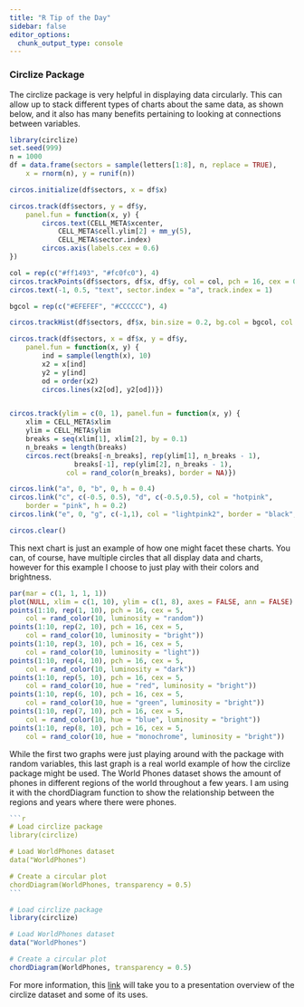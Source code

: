 ```yaml
---
title: "R Tip of the Day"
sidebar: false
editor_options: 
  chunk_output_type: console
---
```


### Circlize Package

The circlize package is very helpful in displaying data circularly. This can allow up to stack different types of charts about the same data, as shown below, and it also has many benefits pertaining to looking at connections between variables.

```r
library(circlize)
set.seed(999)
n = 1000
df = data.frame(sectors = sample(letters[1:8], n, replace = TRUE),
    x = rnorm(n), y = runif(n))

circos.initialize(df$sectors, x = df$x)

circos.track(df$sectors, y = df$y,
    panel.fun = function(x, y) {
        circos.text(CELL_META$xcenter, 
            CELL_META$cell.ylim[2] + mm_y(5), 
            CELL_META$sector.index)
        circos.axis(labels.cex = 0.6)
})

col = rep(c("#ff1493", "#fc0fc0"), 4)
circos.trackPoints(df$sectors, df$x, df$y, col = col, pch = 16, cex = 0.5)
circos.text(-1, 0.5, "text", sector.index = "a", track.index = 1)

bgcol = rep(c("#EFEFEF", "#CCCCCC"), 4)

circos.trackHist(df$sectors, df$x, bin.size = 0.2, bg.col = bgcol, col = NA)

circos.track(df$sectors, x = df$x, y = df$y,
    panel.fun = function(x, y) {
        ind = sample(length(x), 10)
        x2 = x[ind]
        y2 = y[ind]
        od = order(x2)
        circos.lines(x2[od], y2[od])})


circos.track(ylim = c(0, 1), panel.fun = function(x, y) {
    xlim = CELL_META$xlim
    ylim = CELL_META$ylim
    breaks = seq(xlim[1], xlim[2], by = 0.1)
    n_breaks = length(breaks)
    circos.rect(breaks[-n_breaks], rep(ylim[1], n_breaks - 1),
                breaks[-1], rep(ylim[2], n_breaks - 1),
              col = rand_color(n_breaks), border = NA)})

circos.link("a", 0, "b", 0, h = 0.4)
circos.link("c", c(-0.5, 0.5), "d", c(-0.5,0.5), col = "hotpink",
    border = "pink", h = 0.2)
circos.link("e", 0, "g", c(-1,1), col = "lightpink2", border = "black", lwd = 2, lty = 2)
```

```r
circos.clear()
```

This next chart is just an example of how one might facet these charts. You can, of course, have multiple circles that all display data and charts, however for this example I choose to just play with their colors and brightness.

```r
par(mar = c(1, 1, 1, 1))
plot(NULL, xlim = c(1, 10), ylim = c(1, 8), axes = FALSE, ann = FALSE)
points(1:10, rep(1, 10), pch = 16, cex = 5, 
    col = rand_color(10, luminosity = "random"))
points(1:10, rep(2, 10), pch = 16, cex = 5, 
    col = rand_color(10, luminosity = "bright"))
points(1:10, rep(3, 10), pch = 16, cex = 5, 
    col = rand_color(10, luminosity = "light"))
points(1:10, rep(4, 10), pch = 16, cex = 5, 
    col = rand_color(10, luminosity = "dark"))
points(1:10, rep(5, 10), pch = 16, cex = 5, 
    col = rand_color(10, hue = "red", luminosity = "bright"))
points(1:10, rep(6, 10), pch = 16, cex = 5, 
    col = rand_color(10, hue = "green", luminosity = "bright"))
points(1:10, rep(7, 10), pch = 16, cex = 5, 
    col = rand_color(10, hue = "blue", luminosity = "bright"))
points(1:10, rep(8, 10), pch = 16, cex = 5, 
    col = rand_color(10, hue = "monochrome", luminosity = "bright"))
```

While the first two graphs were just playing around with the package with random variables, this last graph is a real world example of how the circlize package might be used. The World Phones dataset shows the amount of phones in different regions of the world throughout a few years. I am using it with the chordDiagram function to show the relationship between the regions and years where there were phones.

```` r
```r
# Load circlize package
library(circlize)

# Load WorldPhones dataset
data("WorldPhones")

# Create a circular plot
chordDiagram(WorldPhones, transparency = 0.5)
```
````

```r
# Load circlize package
library(circlize)

# Load WorldPhones dataset
data("WorldPhones")

# Create a circular plot
chordDiagram(WorldPhones, transparency = 0.5)

```

For more information, this [link](https://docs.google.com/presentation/d/17nzNtH0aQIC3E4HMi8CHmco88JRg5UrtQaihstgQ_sE/edit?usp=sharing) will take you to a presentation overview of the circlize dataset and some of its uses.
